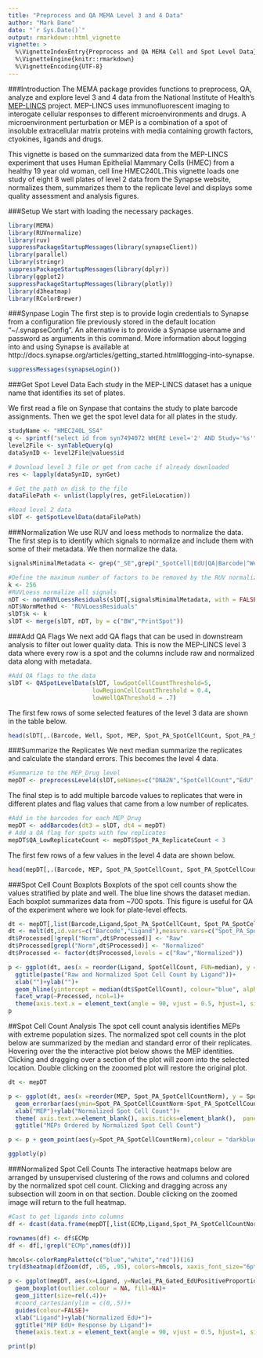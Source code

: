 ```yaml
---
title: "Preprocess and QA MEMA Level 3 and 4 Data"
author: "Mark Dane"
date: "`r Sys.Date()`"
output: rmarkdown::html_vignette
vignette: >
  %\VignetteIndexEntry{Preprocess and QA MEMA Cell and Spot Level Data}
  %\VignetteEngine{knitr::rmarkdown}
  %\VignetteEncoding{UTF-8}
---
```


###Introduction
  The MEMA package provides functions to preprocess, QA, analyze and explore level 3 and 4 data from the National Institute of Health's  [MEP-LINCS](https://www.synapse.org/#!Synapse:syn2862345) project. MEP-LINCS uses immunofluorescent imaging to interogate cellular responses to different microenvironments and drugs. A microenvironment perturbation or MEP is a combination of a spot of insoluble extracellular matrix proteins with media containing growth factors, ctyokines, ligands and drugs.
  
  This vignette is based on the summarized data from the MEP-LINCS experiment that uses Human Epithelial Mammary Cells (HMEC) from a healthy 19 year old woman, cell line HMEC240L.This vignette loads one study of eight 8 well plates of level 2 data from the Synapse website, normalizes them, summarizes them to the replicate level and displays some quality assessment and analysis figures. 
  
###Setup
  We start with loading the necessary packages.
  
  
```r
library(MEMA)
library(RUVnormalize)
library(ruv)
suppressPackageStartupMessages(library(synapseClient))
library(parallel)
library(stringr)
suppressPackageStartupMessages(library(dplyr))
library(ggplot2)
suppressPackageStartupMessages(library(plotly))
library(d3heatmap)
library(RColorBrewer)

```

###Synpase Login
  The first step is to provide login credentials to Synapse from a configuration file previously stored in the default location “~/.synapseConfig”. An alternative is to provide a Synapse username and password as arguments in this command. More information about logging into and using Synapse is available at http://docs.synapse.org/articles/getting_started.html#logging-into-synapse.  

```r
suppressMessages(synapseLogin())
```

###Get Spot Level Data
Each study in the MEP-LINCS dataset has a unique name that identifies its set of plates. 

We first read a file on Synpase that contains the study to plate barcode assignments. Then we get the spot level data for all plates in the study.  

```r
studyName <- "HMEC240L_SS4"
q <- sprintf("select id from syn7494072 WHERE Level='2' AND Study='%s'", studyName)
level2File <- synTableQuery(q)
dataSynID <- level2File@values$id

# Download level 3 file or get from cache if already downloaded
res <- lapply(dataSynID, synGet)

# Get the path on disk to the file
dataFilePath <- unlist(lapply(res, getFileLocation))

#Read level 2 data
slDT <- getSpotLevelData(dataFilePath)
```

###Normalization
We use RUV and loess methods to normalize the data. The first step is to identify which signals to normalize and include them with some of their metadata. We then normalize the data.  

```r

signalsMinimalMetadata <- grep("_SE",grep("_SpotCell|EdU|QA|Barcode|^Well$|^Spot$|^PrintSpot$|^Ligand$|^ECMp$|^Drug$|^Drug1Conc$|^ArrayRow$|^ArrayColumn$|^CellLine$",colnames(slDT), value=TRUE), value=TRUE, invert=TRUE)

#Define the maximum number of factors to be removed by the RUV normalization
k <- 256
#RUVLoess normalize all signals
nDT <- normRUVLoessResiduals(slDT[,signalsMinimalMetadata, with = FALSE], k)
nDT$NormMethod <- "RUVLoessResiduals"
slDT$k <- k
slDT <- merge(slDT, nDT, by = c("BW","PrintSpot"))
```

###Add QA Flags
  We next add QA flags that can be used in downstream analysis to filter out lower quality data. This is now the MEP-LINCS level 3 data where every row is a spot and the columns include raw and normalized data along with metadata.  

```r
#Add QA flags to the data
slDT <- QASpotLevelData(slDT, lowSpotCellCountThreshold=5,
                        lowRegionCellCountThreshold = 0.4,
                        lowWellQAThreshold = .7)
```

  The first few rows of some selected features of the level 3 data are shown in the table below.

```r
head(slDT[,.(Barcode, Well, Spot, MEP, Spot_PA_SpotCellCount, Spot_PA_SpotCellCountNorm)])

```

###Summarize the Replicates
  We next median summarize the replicates and calculate the standard errors. This becomes the level 4 data.  

```r
#Summarize to the MEP_Drug level
mepDT <- preprocessLevel4(slDT,seNames=c("DNA2N","SpotCellCount","EdU","MitoTracker","KRT","Lineage","Fibrillarin"))
```

  The final step is to add multiple barcode values to replicates that were in different plates and flag values that came from a low number of replicates.   
  
```r
#Add in the barcodes for each MEP_Drug
mepDT <- addBarcodes(dt3 = slDT, dt4 = mepDT)
# Add a QA flag for spots with few replicates
mepDT$QA_LowReplicateCount <- mepDT$Spot_PA_ReplicateCount < 3
```

  The first few rows of a few values in the level 4 data are shown below.  
  
```r
head(mepDT[,.(Barcode, MEP, Spot_PA_SpotCellCount, Spot_PA_SpotCellCountNorm)])
```

###Spot Cell Count Boxplots
Boxplots of the spot cell counts show the values stratified by plate and well. The blue line shows the dataset median. Each boxplot summarizes data from ~700 spots. This figure is useful for QA of the experiment where we look for plate-level effects. 

```r

dt <- mepDT[,list(Barcode,Ligand,Spot_PA_SpotCellCount, Spot_PA_SpotCellCountNorm)]
dt <- melt(dt,id.vars=c("Barcode","Ligand"),measure.vars=c("Spot_PA_SpotCellCount","Spot_PA_SpotCellCountNorm"), variable.name = "Processed",value.name = "SpotCellCount", variable.factor = FALSE)
dt$Processed[!grepl("Norm",dt$Processed)] <- "Raw"
dt$Processed[grepl("Norm",dt$Processed)] <- "Normalized"
dt$Processed <- factor(dt$Processed,levels = c("Raw","Normalized"))

p <- ggplot(dt, aes(x = reorder(Ligand, SpotCellCount, FUN=median), y = SpotCellCount, colour = Barcode))+geom_boxplot()+
  ggtitle(paste("Raw and Normalized Spot Cell Count by Ligand"))+
  xlab("")+ylab("")+
  geom_hline(yintercept = median(dt$SpotCellCount), colour="blue", alpha=.5)+
  facet_wrap(~Processed, ncol=1)+
  theme(axis.text.x = element_text(angle = 90, vjust = 0.5, hjust=1, size=rel(.8)), axis.text.y = element_text(angle = 0, vjust = 0.5, hjust=1, size=rel(1)), plot.title = element_text(size = rel(1)),legend.text=element_text(size = rel(.5)),legend.title=element_text(size = rel(.8)))
p

```


##Spot Cell Count Analysis
The spot cell count analysis identifies MEPs with extreme population sizes. The normalized spot cell counts in the plot below are summarized by the median and standard error of their replicates. Hovering over the the interactive plot below shows the MEP identities. Clicking and dragging over a section of the plot will zoom into the selected location. Double clicking on the zooomed plot will restore the original plot.


```r

dt <- mepDT

p <- ggplot(dt, aes(x =reorder(MEP, Spot_PA_SpotCellCountNorm), y = Spot_PA_SpotCellCountNorm))+
  geom_errorbar(aes(ymin=Spot_PA_SpotCellCountNorm-Spot_PA_SpotCellCountNorm_SE, ymax=Spot_PA_SpotCellCountNorm+Spot_PA_SpotCellCountNorm_SE), width=.01, colour="black") +
  xlab("MEP")+ylab("Normalized Spot Cell Count")+
  theme( axis.text.x=element_blank(), axis.ticks=element_blank(),  panel.grid.major = element_blank())+
  ggtitle("MEPs Ordered by Normalized Spot Cell Count")

p <- p + geom_point(aes(y=Spot_PA_SpotCellCountNorm),colour = "darkblue", alpha = .5)

ggplotly(p)
```


###Normalized Spot Cell Counts
  The interactive heatmaps below are arranged by unsupervised clustering of the rows and columns and colored by the normalized spot cell count. Clicking and dragging across any subsection will zoom in on that section. Double clicking on the zoomed image will return to the full heatmap.  

```r
#Cast to get ligands into columns
df <- dcast(data.frame(mepDT[,list(ECMp,Ligand,Spot_PA_SpotCellCountNorm,Barcode)]),ECMp~Ligand, value.var = "Spot_PA_SpotCellCountNorm",fun=median)

rownames(df) <- df$ECMp
df <- df[,!grepl("ECMp",names(df))]

hmcols<-colorRampPalette(c("blue","white","red"))(16)
try(d3heatmap(dfZoom(df, .05, .95), colors=hmcols, xaxis_font_size="6pt", yaxis_font_size="5pt"), TRUE)

```

```r
p <- ggplot(mepDT, aes(x=Ligand, y=Nuclei_PA_Gated_EdUPositiveProportionNorm))+
  geom_boxplot(outlier.colour = NA, fill=NA)+
  geom_jitter(size=rel(.4))+
  #coord_cartesian(ylim = c(0,.5))+
  guides(colour=FALSE)+
  xlab("Ligand")+ylab("Normalized EdU+")+
  ggtitle("MEP EdU+ Response by Ligand")+
  theme(axis.text.x = element_text(angle = 90, vjust = 0.5, hjust=1, size=rel(.7)), axis.text.y = element_text(angle = 0, vjust = 0.5, hjust=1, size=rel(1)), plot.title = element_text(size = rel(1)),legend.text=element_text(size = rel(1)),legend.title=element_text(size = rel(1)))

print(p)
```